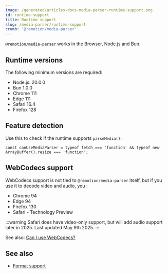 ```yaml
---
image: /generated/articles-docs-media-parser-runtime-support.png
id: runtime-support
title: Runtime support
slug: /media-parser/runtime-support
crumb: '@remotion/media-parser'
---
```


[`@remotion/media-parser`](/docs/media-parser) works in the Browser, Node.js and Bun.

## Runtime versions

The following minimum versions are required:

- Node.js: 20.0.0
- Bun 1.0.0
- Chrome 111
- Edge 111
- Safari 16.4
- Firefox 128

## Feature detection

Use this to check if the runtime supports `parseMedia()`:

```tsx
const canUseMediaParser = typeof fetch === 'function' && typeof new ArrayBuffer().resize === 'function';
```

## WebCodecs support

WebCodecs support is not tied to `@remotion/media-parser` itself, but if you use it to decode video and audio, you :

- Chrome 94
- Edge 94
- Firefox 130
- Safari - Technology Preview

:::warning
Safari does have video-only support, but will add audio support later in 2025. Last updated May 9th 2025.
:::

See also: [Can I use WebCodecs?](https://caniuse.com/webcodecs)

## See also

- [Format support](/docs/media-parser/format-support)
